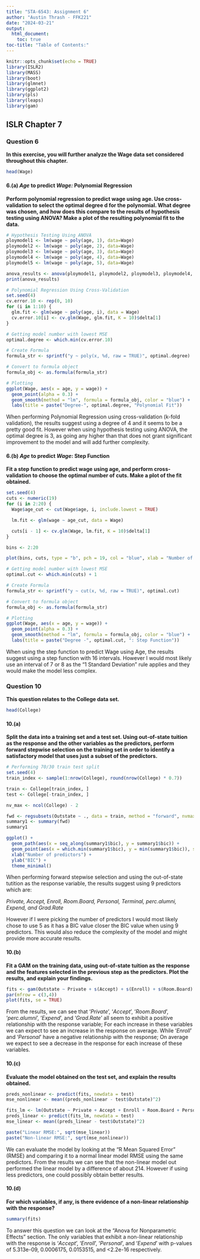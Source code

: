 ```yaml
---
title: "STA-6543: Assignment 6"
author: "Austin Thrash - FFK221"
date: "2024-03-21"
output: 
  html_document:
    toc: true
toc-title: "Table of Contents:"
---
```


```r
knitr::opts_chunk$set(echo = TRUE)
library(ISLR2)
library(MASS)
library(boot)
library(glmnet)
library(ggplot2) 
library(pls)
library(leaps)
library(gam)
```

## ISLR Chapter 7

### Question 6

**In this exercise, you will further analyze the Wage data set considered throughout this chapter.**

```r
head(Wage)
```

#### 6.(a) *Age* to predict *Wage:* Polynomial Regression

**Perform polynomial regression to predict wage using age. Use cross-validation to select the optimal degree d for the polynomial. What degree was chosen, and how does this compare to the results of hypothesis testing using ANOVA? Make a plot of the resulting polynomial fit to the data.**

```r
# Hypothesis Testing Using ANOVA
ploymodel1 <- lm(wage ~ poly(age, 1), data=Wage)
ploymodel2 <- lm(wage ~ poly(age, 2), data=Wage)
ploymodel3 <- lm(wage ~ poly(age, 3), data=Wage)
ploymodel4 <- lm(wage ~ poly(age, 4), data=Wage)
ploymodel5 <- lm(wage ~ poly(age, 5), data=Wage)

anova_results <- anova(ploymodel1, ploymodel2, ploymodel3, ploymodel4, ploymodel5)
print(anova_results)
```

```r
# Polynomial Regression Using Cross-Validation
set.seed(4)
cv.error.10 <- rep(0, 10)
for (i in 1:10) {
  glm.fit <- glm(wage ~ poly(age, i), data = Wage)
  cv.error.10[i] <- cv.glm(Wage, glm.fit, K = 10)$delta[1]
}

# Getting model number with lowest MSE
optimal.degree <- which.min(cv.error.10)

# Create Formula
formula_str <- sprintf("y ~ poly(x, %d, raw = TRUE)", optimal.degree)

# Convert to formula object
formula_obj <- as.formula(formula_str)

# Plotting
ggplot(Wage, aes(x = age, y = wage)) + 
  geom_point(alpha = 0.3) + 
  geom_smooth(method = "lm", formula = formula_obj, color = "blue") + 
  labs(title = paste("Degree-", optimal.degree, "Polynomial Fit"))
```

When performing Polynomial Regression using cross-validation (k-fold validation), the results suggest using a degree of 4 and it seems to be a pretty good fit. However when using hypothesis testing using ANOVA, the optimal degree is 3, as going any higher than that does not grant significant improvement to the model and will add further complexity.

#### 6.(b) *Age* to predict *Wage*: Step Function

**Fit a step function to predict wage using age, and perform cross-validation to choose the optimal number of cuts. Make a plot of the fit obtained.**

```r
set.seed(4)
cuts <- numeric(19)
for (i in 2:20) {
  Wage$age_cut <- cut(Wage$age, i, include.lowest = TRUE)

  lm.fit <- glm(wage ~ age_cut, data = Wage)

  cuts[i - 1] <- cv.glm(Wage, lm.fit, K = 10)$delta[1]
}

bins <- 2:20

plot(bins, cuts, type = "b", pch = 19, col = "blue", xlab = "Number of Bins", ylab = "CV Error", main = "CV Error vs. Number of Bins for Age Binning")
```

```r

# Getting model number with lowest MSE
optimal.cut <- which.min(cuts) + 1

# Create Formula
formula_str <- sprintf("y ~ cut(x, %d, raw = TRUE)", optimal.cut)

# Convert to formula object
formula_obj <- as.formula(formula_str)

# Plotting
ggplot(Wage, aes(x = age, y = wage)) + 
  geom_point(alpha = 0.3) + 
  geom_smooth(method = "lm", formula = formula_obj, color = "blue") + 
  labs(title = paste("Degree -", optimal.cut, ": Step Function"))
```

When using the step function to predict Wage using Age, the results suggest using a step function with 16 intervals. However I would most likely use an interval of 7 or 8 as the "1 Standard Deviation" rule applies and they would make the model less complex.

### Question 10

**This question relates to the College data set.**

```r
head(College)
```

#### 10.(a)

**Split the data into a training set and a test set. Using out-of-state tuition as the response and the other variables as the predictors, perform forward stepwise selection on the training set in order to identify a satisfactory model that uses just a subset of the predictors.**

```r
# Performing 70/30 train test split
set.seed(4)
train_index <- sample(1:nrow(College), round(nrow(College) * 0.7))

train <- College[train_index, ]
test <- College[-train_index, ]

nv_max <- ncol(College) - 2

fwd <- regsubsets(Outstate ~ ., data = train, method = "forward", nvmax = nv_max)
summary1 <- summary(fwd)
summary1

ggplot() +
  geom_path(aes(x = seq_along(summary1$bic), y = summary1$bic)) +
  geom_point(aes(x = which.min(summary1$bic), y = min(summary1$bic)), size = 3, colour = "red") +
  xlab("Number of predictors") +
  ylab("BIC") +
  theme_minimal()
```

When performing forward stepwise selection and using the out-of-state tutition as the response variable, the results suggest using 9 predictors which are:

*Private, Accept, Enroll, Room.Board, Personal, Terminal, perc.alumni, Expend, and Grad.Rate*

However if I were picking the number of predictors I would most likely chose to use 5 as it has a BIC value closer the BIC value when using 9 predictors. This would also reduce the complexity of the model and might provide more accurate results.

#### 10.(b)

**Fit a GAM on the training data, using out-of-state tuition as the response and the features selected in the previous step as the predictors. Plot the results, and explain your findings.**

```r
fits <- gam(Outstate ~ Private + s(Accept) + s(Enroll) + s(Room.Board) + s(Personal) + s(Terminal) + s(perc.alumni) + s(Expend) + s(Grad.Rate), data = train)
par(mfrow = c(3,4))
plot(fits, se = TRUE)
```

From the results, we can see that '*Private*', '*Accept*', '*Room.Board*', '*perc.alumni*', '*Expend*', and '*Grad.Rate*' all seem to exhibit a positive relationship with the response variable; For each increase in these variables we can expect to see an increase in the response on average. While '*Enroll*' and '*Personal*' have a negative relationship with the response; On average we expect to see a decrease in the response for each increase of these variables.

#### 10.(c)

**Evaluate the model obtained on the test set, and explain the results obtained.**

```r
preds_nonlinear <- predict(fits, newdata = test)
mse_nonlinear <- mean((preds_nonlinear - test$Outstate)^2)

fits_lm <- lm(Outstate ~ Private + Accept + Enroll + Room.Board + Personal + Terminal + perc.alumni + Expend + Grad.Rate, data = train)
preds_linear <- predict(fits_lm, newdata = test)
mse_linear <- mean((preds_linear - test$Outstate)^2)

paste("Linear RMSE:", sqrt(mse_linear))
paste("Non-linear RMSE:", sqrt(mse_nonlinear))
```

We can evaluate the model by looking at the "R Mean Squared Error" (RMSE) and comparing it to a normal linear model RMSE using the same predictors. From the results we can see that the non-linear model out performed the linear model by a difference of about 214. However if using less predictors, one could possibly obtain better results.

#### 10.(d)

**For which variables, if any, is there evidence of a non-linear relationship with the response?**

```r
summary(fits)
```

To answer this question we can look at the "Anova for Nonparametric Effects" section. The only variables that exhibit a non-linear relationship with the response is '*Accept*', '*Enroll*', '*Personal*', and '*Expend*' with p-values of 5.313e-09, 0.0006175, 0.0153515, and \<2.2e-16 respectively.
